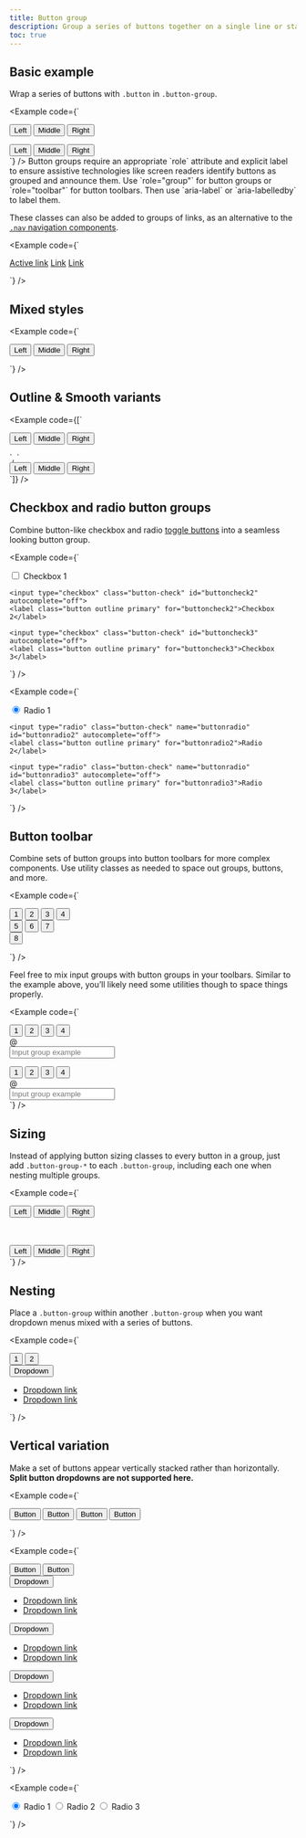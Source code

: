 ```yaml
---
title: Button group
description: Group a series of buttons together on a single line or stack them in a vertical column.
toc: true
---
```


## Basic example

Wrap a series of buttons with `.button` in `.button-group`.

<Example code={`<div class="button-group" role="group" aria-label="Basic example">
    <button type="button" class="button default">Left</button>
    <button type="button" class="button default">Middle</button>
    <button type="button" class="button default">Right</button>
  </div>
  <div class="button-group" role="group" aria-label="Basic example">
    <button type="button" class="button primary">Left</button>
    <button type="button" class="button primary">Middle</button>
    <button type="button" class="button primary">Right</button>
  </div>`} />

<Callout>
Button groups require an appropriate `role` attribute and explicit label to ensure assistive technologies like screen readers identify buttons as grouped and announce them. Use `role="group"` for button groups or `role="toolbar"` for button toolbars. Then use `aria-label` or `aria-labelledby` to label them.
</Callout>

These classes can also be added to groups of links, as an alternative to the [`.nav` navigation components]([[docsref:/components/navs-tabs]]).

<Example code={`<div class="button-group">
    <a href="#" class="button primary active" aria-current="page">Active link</a>
    <a href="#" class="button primary">Link</a>
    <a href="#" class="button primary">Link</a>
  </div>`} />

## Mixed styles

<Example code={`<div class="button-group" role="group" aria-label="Basic mixed styles example">
    <button type="button" class="button danger">Left</button>
    <button type="button" class="button warning">Middle</button>
    <button type="button" class="button success">Right</button>
  </div>`} />

## Outline & Smooth variants

<Example code={[`<div class="button-group" role="group" aria-label="Basic outline example">
    <button type="button" class="button outline primary">Left</button>
    <button type="button" class="button outline primary">Middle</button>
    <button type="button" class="button outline primary">Right</button>
  </div>`,
  `<div class="button-group" role="group" aria-label="Basic smooth example">
    <button type="button" class="button smooth primary">Left</button>
    <button type="button" class="button smooth primary">Middle</button>
    <button type="button" class="button smooth primary">Right</button>
  </div>`]} />

## Checkbox and radio button groups

Combine button-like checkbox and radio [toggle buttons]([[docsref:/forms/checks-radios]]) into a seamless looking button group.

<Example code={`<div class="button-group" role="group" aria-label="Basic checkbox toggle button group">
    <input type="checkbox" class="button-check" id="buttoncheck1" autocomplete="off">
    <label class="button outline primary" for="buttoncheck1">Checkbox 1</label>

    <input type="checkbox" class="button-check" id="buttoncheck2" autocomplete="off">
    <label class="button outline primary" for="buttoncheck2">Checkbox 2</label>

    <input type="checkbox" class="button-check" id="buttoncheck3" autocomplete="off">
    <label class="button outline primary" for="buttoncheck3">Checkbox 3</label>
  </div>`} />

<Example code={`<div class="button-group" role="group" aria-label="Basic radio toggle button group">
    <input type="radio" class="button-check" name="buttonradio" id="buttonradio1" autocomplete="off" checked>
    <label class="button outline primary" for="buttonradio1">Radio 1</label>

    <input type="radio" class="button-check" name="buttonradio" id="buttonradio2" autocomplete="off">
    <label class="button outline primary" for="buttonradio2">Radio 2</label>

    <input type="radio" class="button-check" name="buttonradio" id="buttonradio3" autocomplete="off">
    <label class="button outline primary" for="buttonradio3">Radio 3</label>
  </div>`} />

## Button toolbar

Combine sets of button groups into button toolbars for more complex components. Use utility classes as needed to space out groups, buttons, and more.

<Example code={`<div class="button-toolbar" role="toolbar" aria-label="Toolbar with button groups">
    <div class="button-group me-xsmall" role="group" aria-label="First group">
      <button type="button" class="button primary">1</button>
      <button type="button" class="button primary">2</button>
      <button type="button" class="button primary">3</button>
      <button type="button" class="button primary">4</button>
    </div>
    <div class="button-group me-xsmall" role="group" aria-label="Second group">
      <button type="button" class="button secondary">5</button>
      <button type="button" class="button secondary">6</button>
      <button type="button" class="button secondary">7</button>
    </div>
    <div class="button-group" role="group" aria-label="Third group">
      <button type="button" class="button info">8</button>
    </div>
  </div>`} />

Feel free to mix input groups with button groups in your toolbars. Similar to the example above, you’ll likely need some utilities though to space things properly.

<Example code={`<div class="button-toolbar mb-medium" role="toolbar" aria-label="Toolbar with button groups">
    <div class="button-group me-xsmall" role="group" aria-label="First group">
      <button type="button" class="button outline secondary">1</button>
      <button type="button" class="button outline secondary">2</button>
      <button type="button" class="button outline secondary">3</button>
      <button type="button" class="button outline secondary">4</button>
    </div>
    <div class="input-group">
      <div class="input-addon" id="buttonGroupAddon">@</div>
      <input type="text" class="form-input" placeholder="Input group example" aria-label="Input group example" aria-describedby="buttonGroupAddon">
    </div>
  </div>

  <div class="button-toolbar justify-content-between" role="toolbar" aria-label="Toolbar with button groups">
    <div class="button-group" role="group" aria-label="First group">
      <button type="button" class="button outline secondary">1</button>
      <button type="button" class="button outline secondary">2</button>
      <button type="button" class="button outline secondary">3</button>
      <button type="button" class="button outline secondary">4</button>
    </div>
    <div class="input-group">
      <div class="input-addon" id="buttonGroupAddon2">@</div>
      <input type="text" class="form-input" placeholder="Input group example" aria-label="Input group example" aria-describedby="buttonGroupAddon2">
    </div>
  </div>`} />

## Sizing

Instead of applying button sizing classes to every button in a group, just add `.button-group-*` to each `.button-group`, including each one when nesting multiple groups.

<Example code={`<div class="button-group large" role="group" aria-label="Large button group">
    <button type="button" class="button outline primary">Left</button>
    <button type="button" class="button outline primary">Middle</button>
    <button type="button" class="button outline primary">Right</button>
  </div>
  <br /><br />
  <div class="button-group small" role="group" aria-label="Small button group">
    <button type="button" class="button outline primary">Left</button>
    <button type="button" class="button outline primary">Middle</button>
    <button type="button" class="button outline primary">Right</button>
  </div>`} />

## Nesting

Place a `.button-group` within another `.button-group` when you want dropdown menus mixed with a series of buttons.

<Example code={`<div class="button-group" role="group" aria-label="Button group with nested dropdown">
    <button type="button" class="button primary">1</button>
    <button type="button" class="button primary">2</button>
    <div class="button-group" role="group">
      <button type="button" class="button primary dropdown-toggle" data-cx-toggle="dropdown" aria-expanded="false">
        Dropdown
      </button>
      <ul class="dropdown-menu">
        <li><a class="dropdown-item" href="#">Dropdown link</a></li>
        <li><a class="dropdown-item" href="#">Dropdown link</a></li>
      </ul>
    </div>
  </div>`} />

## Vertical variation

Make a set of buttons appear vertically stacked rather than horizontally. **Split button dropdowns are not supported here.**

<Example code={`<div class="button-group-vertical" role="group" aria-label="Vertical button group">
    <button type="button" class="button primary">Button</button>
    <button type="button" class="button primary">Button</button>
    <button type="button" class="button primary">Button</button>
    <button type="button" class="button primary">Button</button>
  </div>`} />

<Example code={`<div class="button-group-vertical" role="group" aria-label="Vertical button group">
    <button type="button" class="button primary">Button</button>
    <button type="button" class="button primary">Button</button>
    <div class="button-group" role="group">
      <button type="button" class="button primary dropdown-toggle" data-cx-toggle="dropdown" aria-expanded="false">
        Dropdown
      </button>
      <ul class="dropdown-menu">
        <li><a class="dropdown-item" href="#">Dropdown link</a></li>
        <li><a class="dropdown-item" href="#">Dropdown link</a></li>
      </ul>
    </div>
    <div class="button-group dropstart" role="group">
      <button type="button" class="button primary dropdown-toggle" data-cx-toggle="dropdown" aria-expanded="false">
        Dropdown
      </button>
      <ul class="dropdown-menu">
        <li><a class="dropdown-item" href="#">Dropdown link</a></li>
        <li><a class="dropdown-item" href="#">Dropdown link</a></li>
      </ul>
    </div>
    <div class="button-group dropend" role="group">
      <button type="button" class="button primary dropdown-toggle" data-cx-toggle="dropdown" aria-expanded="false">
        Dropdown
      </button>
      <ul class="dropdown-menu">
        <li><a class="dropdown-item" href="#">Dropdown link</a></li>
        <li><a class="dropdown-item" href="#">Dropdown link</a></li>
      </ul>
    </div>
    <div class="button-group dropup" role="group">
      <button type="button" class="button primary dropdown-toggle" data-cx-toggle="dropdown" aria-expanded="false">
        Dropdown
      </button>
      <ul class="dropdown-menu">
        <li><a class="dropdown-item" href="#">Dropdown link</a></li>
        <li><a class="dropdown-item" href="#">Dropdown link</a></li>
      </ul>
    </div>
  </div>`} />

<Example code={`<div class="button-group-vertical" role="group" aria-label="Vertical radio toggle button group">
    <input type="radio" class="button-check" name="vbutton-radio" id="vbutton-radio1" autocomplete="off" checked>
    <label class="button outline danger" for="vbutton-radio1">Radio 1</label>
    <input type="radio" class="button-check" name="vbutton-radio" id="vbutton-radio2" autocomplete="off">
    <label class="button outline danger" for="vbutton-radio2">Radio 2</label>
    <input type="radio" class="button-check" name="vbutton-radio" id="vbutton-radio3" autocomplete="off">
    <label class="button outline danger" for="vbutton-radio3">Radio 3</label>
  </div>`} />
